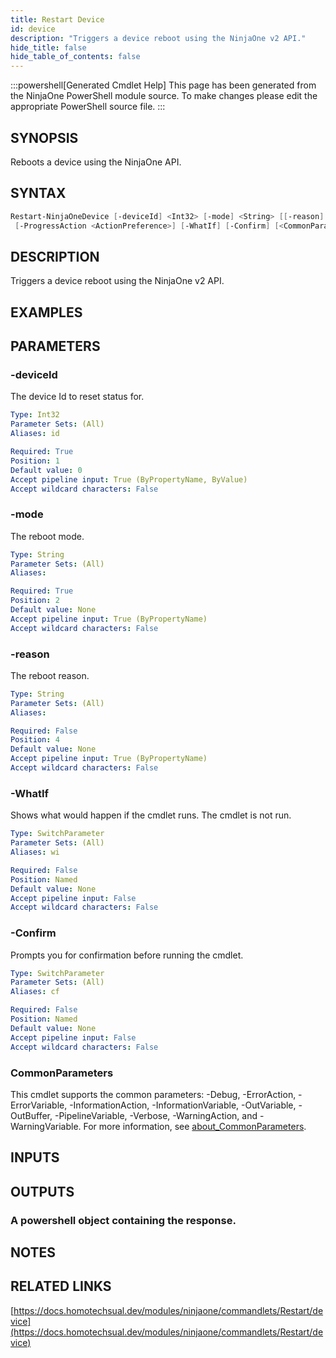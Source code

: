 ```yaml
---
title: Restart Device
id: device
description: "Triggers a device reboot using the NinjaOne v2 API."
hide_title: false
hide_table_of_contents: false
---
```


:::powershell[Generated Cmdlet Help]
This page has been generated from the NinjaOne PowerShell module source. To make changes please edit the appropriate PowerShell source file.
:::

## SYNOPSIS

Reboots a device using the NinjaOne API.

## SYNTAX

```powershell
Restart-NinjaOneDevice [-deviceId] <Int32> [-mode] <String> [[-reason] <String>]
 [-ProgressAction <ActionPreference>] [-WhatIf] [-Confirm] [<CommonParameters>]
```

## DESCRIPTION

Triggers a device reboot using the NinjaOne v2 API.

## EXAMPLES

## PARAMETERS

### -deviceId

The device Id to reset status for.

```yaml
Type: Int32
Parameter Sets: (All)
Aliases: id

Required: True
Position: 1
Default value: 0
Accept pipeline input: True (ByPropertyName, ByValue)
Accept wildcard characters: False
```

### -mode

The reboot mode.

```yaml
Type: String
Parameter Sets: (All)
Aliases:

Required: True
Position: 2
Default value: None
Accept pipeline input: True (ByPropertyName)
Accept wildcard characters: False
```

### -reason

The reboot reason.

```yaml
Type: String
Parameter Sets: (All)
Aliases:

Required: False
Position: 4
Default value: None
Accept pipeline input: True (ByPropertyName)
Accept wildcard characters: False
```

### -WhatIf

Shows what would happen if the cmdlet runs.
The cmdlet is not run.

```yaml
Type: SwitchParameter
Parameter Sets: (All)
Aliases: wi

Required: False
Position: Named
Default value: None
Accept pipeline input: False
Accept wildcard characters: False
```

### -Confirm

Prompts you for confirmation before running the cmdlet.

```yaml
Type: SwitchParameter
Parameter Sets: (All)
Aliases: cf

Required: False
Position: Named
Default value: None
Accept pipeline input: False
Accept wildcard characters: False
```

### CommonParameters

This cmdlet supports the common parameters: -Debug, -ErrorAction, -ErrorVariable, -InformationAction, -InformationVariable, -OutVariable, -OutBuffer, -PipelineVariable, -Verbose, -WarningAction, and -WarningVariable. For more information, see [about_CommonParameters](http://go.microsoft.com/fwlink/?LinkID=113216).

## INPUTS


## OUTPUTS

### A powershell object containing the response.

## NOTES

## RELATED LINKS

[https://docs.homotechsual.dev/modules/ninjaone/commandlets/Restart/device](https://docs.homotechsual.dev/modules/ninjaone/commandlets/Restart/device)
